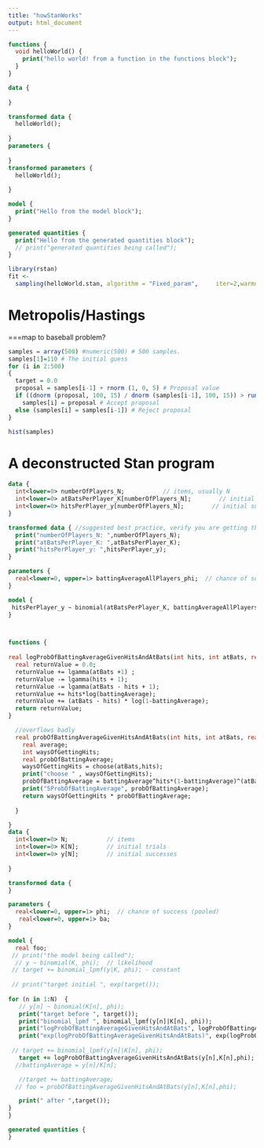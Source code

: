```yaml
---
title: "howStanWorks"
output: html_document
---
```


```stan
functions {
  void helloWorld() {
    print("hello world! from a function in the functions block");
  }
}

data { 
  
}

transformed data { 
  helloWorld();
 
} 
parameters { 
   
}
transformed parameters { 
  helloWorld();
 
} 

model { 
  print("Hello from the model block");
}

generated quantities { 
  print("Hello from the generated quantities block");
  // print("generated quantities being called");
} 

```


```r
library(rstan)
fit <-
  sampling(helloWorld.stan, algorithm = "Fixed_param",     iter=2,warmup=2)
```


# Metropolis/Hastings

<need to describe>===map to baseball problem? 

```r
samples = array(500) #numeric(500) # 500 samples.
samples[1]=110 # The initial guess
for (i in 2:500)
{
  target = 0.0
  proposal = samples[i-1] + rnorm (1, 0, 5) # Proposal value
  if ((dnorm (proposal, 100, 15) / dnorm (samples[i-1], 100, 15)) > runif (1))
    samples[i] = proposal # Accept proposal
  else (samples[i] = samples[i-1]) # Reject proposal
}

hist(samples)
```

# A deconstructed Stan program

```stan

data { 
  int<lower=0> numberOfPlayers_N;           // items, usually N
  int<lower=0> atBatsPerPlayer_K[numberOfPlayers_N];        // initial trials, sometimes K
  int<lower=0> hitsPerPlayer_y[numberOfPlayers_N];        // initial successes, usually y
} 

transformed data { //suggested best practice, verify you are getting the data you think you are
  print("numberOfPlayers_N: ",numberOfPlayers_N);
  print("atBatsPerPlayer_K: ",atBatsPerPlayer_K);
  print("hitsPerPlayer_y: ",hitsPerPlayer_y);
} 

parameters { 
  real<lower=0, upper=1> battingAverageAllPlayers_phi;  // chance of success (pooled) 
} 

model { 
 hitsPerPlayer_y ~ binomial(atBatsPerPlayer_K, battingAverageAllPlayers_phi);  // likelihood
}




```



```stan

functions {
  
real logProbOfBattingAverageGivenHitsAndAtBats(int hits, int atBats, real battingAverage) {
  real returnValue = 0.0;
  returnValue += lgamma(atBats +1) ;
  returnValue -= lgamma(hits + 1);
  returnValue -= lgamma(atBats - hits + 1);
  returnValue += hits*log(battingAverage);
  returnValue += (atBats - hits) * log(1-battingAverage);
  return returnValue;
}

  //overflows badly
  real probOfBattingAverageGivenHitsAndAtBats(int hits, int atBats, real battingAverage) {
    real average;
    int waysOfGettingHits;
    real probOfBattingAverage;
    waysOfGettingHits = choose(atBats,hits);
    print("choose " , waysOfGettingHits);
    probOfBattingAverage = battingAverage^hits*(1-battingAverage)^(atBats-hits);
    print("5ProbOfBattingAverage", probOfBattingAverage);
    return waysOfGettingHits * probOfBattingAverage;
    
  }

}
data { 
  int<lower=0> N;           // items 
  int<lower=0> K[N];        // initial trials 
  int<lower=0> y[N];        // initial successes 
  
} 

transformed data { 
} 

parameters { 
  real<lower=0, upper=1> phi;  // chance of success (pooled) 
   real<lower=0, upper=1> ba; 
} 

model { 
  real foo;
 // print("the model being called");
  // y ~ binomial(K, phi);  // likelihood 
 // target += binomial_lpmf(y|K, phi); - constant
 
 // print("target initial ", exp(target());
  
for (n in 1:N)  {
   // y[n] ~ binomial(K[n], phi);
   print("target before ", target());
   print("binomial_lpmf ", binomial_lpmf(y[n]|K[n], phi));
   print("logProbOfBattingAverageGivenHitsAndAtBats", logProbOfBattingAverageGivenHitsAndAtBats(y[n],K[n],phi));
   print("exp(logProbOfBattingAverageGivenHitsAndAtBats)", exp(logProbOfBattingAverageGivenHitsAndAtBats(y[n],K[n],phi)));
   
 // target += binomial_lpmf(y[n]|K[n], phi);
   target += logProbOfBattingAverageGivenHitsAndAtBats(y[n],K[n],phi);
  //battingAverage = y[n]/K[n];

   //target += battingAverage;
  // foo = probOfBattingAverageGivenHitsAndAtBats(y[n],K[n],phi);

   print(" after ",target());
}
} 

generated quantities { 
} 




```

